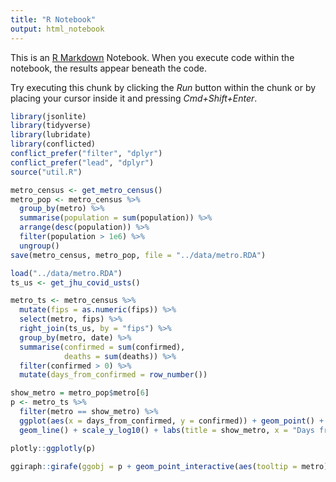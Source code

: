```yaml
---
title: "R Notebook"
output: html_notebook
---
```


This is an [R Markdown](http://rmarkdown.rstudio.com) Notebook. When you execute code within the notebook, the results appear beneath the code. 

Try executing this chunk by clicking the *Run* button within the chunk or by placing your cursor inside it and pressing *Cmd+Shift+Enter*. 

```r
library(jsonlite)
library(tidyverse)
library(lubridate)
library(conflicted)
conflict_prefer("filter", "dplyr")
conflict_prefer("lead", "dplyr")
source("util.R")
```

```r
metro_census <- get_metro_census()
metro_pop <- metro_census %>% 
  group_by(metro) %>% 
  summarise(population = sum(population)) %>% 
  arrange(desc(population)) %>% 
  filter(population > 1e6) %>% 
  ungroup()
save(metro_census, metro_pop, file = "../data/metro.RDA")
```

```r
load("../data/metro.RDA")
ts_us <- get_jhu_covid_usts()


```


```r
metro_ts <- metro_census %>% 
  mutate(fips = as.numeric(fips)) %>% 
  select(metro, fips) %>% 
  right_join(ts_us, by = "fips") %>% 
  group_by(metro, date) %>%
  summarise(confirmed = sum(confirmed),
            deaths = sum(deaths)) %>% 
  filter(confirmed > 0) %>% 
  mutate(days_from_confirmed = row_number())

show_metro = metro_pop$metro[6]
p <- metro_ts %>% 
  filter(metro == show_metro) %>% 
  ggplot(aes(x = days_from_confirmed, y = confirmed)) + geom_point() +
  geom_line() + scale_y_log10() + labs(title = show_metro, x = "Days from 1st confirmed case")

plotly::ggplotly(p)

ggiraph::girafe(ggobj = p + geom_point_interactive(aes(tooltip = metro)))
  
```

